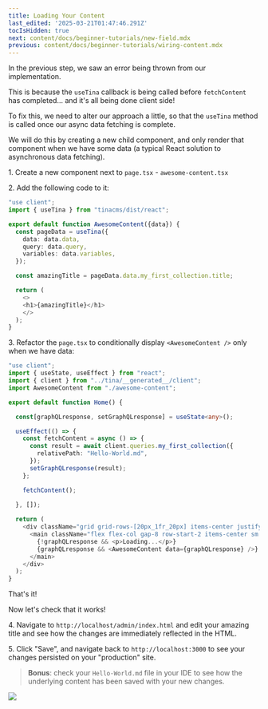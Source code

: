 ```yaml
---
title: Loading Your Content
last_edited: '2025-03-21T01:47:46.291Z'
tocIsHidden: true
next: content/docs/beginner-tutorials/new-field.mdx
previous: content/docs/beginner-tutorials/wiring-content.mdx
---
```


In the previous step, we saw an error being thrown from our implementation.

This is because the `useTina` callback is being called before `fetchContent` has completed... and it's all being done client side!

To fix this, we need to alter our approach a little, so that the `useTina` method is called once our async data fetching is complete.

We will do this by creating a new child component, and only render that component when we have some data (a typical React solution to asynchronous data fetching).

1\. Create a new component next to `page.tsx` - `awesome-content.tsx`

2\. Add the following code to it:

```typescript
"use client";
import { useTina } from "tinacms/dist/react";

export default function AwesomeContent({data}) {
  const pageData = useTina({
    data: data.data,
    query: data.query,
    variables: data.variables,
  });

  const amazingTitle = pageData.data.my_first_collection.title;

  return (
    <>
    <h1>{amazingTitle}</h1>
    </>
  );
}
```

3\. Refactor the `page.tsx` to conditionally display `<AwesomeContent />` only when we have data:

```typescript
"use client";
import { useState, useEffect } from "react";
import { client } from "../tina/__generated__/client";
import AwesomeContent from "./awesome-content";

export default function Home() {

  const[graphQLresponse, setGraphQLresponse] = useState<any>();

  useEffect(() => {
    const fetchContent = async () => {
      const result = await client.queries.my_first_collection({
        relativePath: "Hello-World.md",
      });
      setGraphQLresponse(result);
    };

    fetchContent();
    
  }, []);

  return (
    <div className="grid grid-rows-[20px_1fr_20px] items-center justify-items-center min-h-screen p-8 pb-20 gap-16 sm:p-20 font-[family-name:var(--font-geist-sans)]">
      <main className="flex flex-col gap-8 row-start-2 items-center sm:items-start">
        {!graphQLresponse && <p>Loading...</p>}
        {graphQLresponse && <AwesomeContent data={graphQLresponse} />}
      </main>
    </div>
  );
}
```

That's it!

Now let's check that it works!

4\. Navigate to `http://localhost/admin/index.html` and edit your amazing title and see how the changes are immediately reflected in the HTML.

5\. Click "Save", and navigate back to `http://localhost:3000` to see your changes persisted on your "production" site.

> **Bonus**: check your `Hello-World.md` file in your IDE to see how the underlying content has been saved with your new changes.

![](</gif/Screen Recording 2025-03-19 at 11.08.18 am.gif>)
